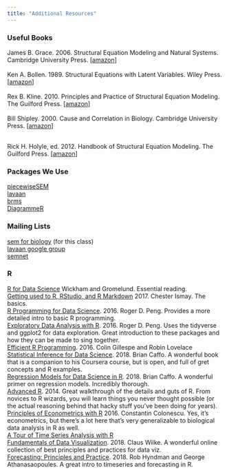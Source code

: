 ```yaml
---
title: "Additional Resources"
---
```


### Useful Books
James B. Grace.  2006.  Structural Equation Modeling and Natural Systems. Cambridge University Press. [<a href="http://www.amazon.com/Structural-Equation-Modeling-Natural-Systems/dp/0521546532/">amazon</a>]<br />
<br />
Ken A. Bollen. 1989. Structural Equations with Latent Variables. Wiley Press.[<a href="http://www.amazon.com/Structural-Equations-Latent-Variables-Kenneth/dp/0471011711/">amazon</a>]<br />
<br />
Rex B. Kline.  2010.  Principles and Practice of Structural Equation Modeling.  The Guilford Press. [<a href="http://www.amazon.com/Principles-Practice-Structural-Equation-Methodology/dp/1606238760/">amazon</a>]<br />
<br />
Bill Shipley.  2000. Cause and Correlation in Biology. Cambridge University Press. [<a href="http://www.amazon.com/Cause-Correlation-Biology-Structural-Equations/dp/0521529212/">amazon</a>]<br /><br />

Rick H. Holyle, ed. 2012.  Handbook of Structural Equation Modeling. The Guilford Press. [<a href="http://www.amazon.com/Handbook-Structural-Equation-Modeling-Hoyle/dp/1606230778/ref=sr_1_2?ie=UTF8&qid=1332966925&sr=8-2">amazon</a>]


### Packages We Use
[piecewiseSEM](http://jslefche.github.io/piecewiseSEM/)  
[lavaan](http://lavaan.ugent.be)  
[brms](https://github.com/paul-buerkner/brms)  
[DiagrammeR](http://visualizers.co/diagrammer/)  

### Mailing Lists
[sem for biology](https://groups.google.com/forum/#!forum/sem_for_biology) (for this class)  
[lavaan google group](https://groups.google.com/forum/#!forum/lavaan)  
[semnet](https://listserv.ua.edu/archives/semnet.html)  

### R
[R for Data Science](https://r4ds.had.co.nz) Wickham and Gromelund. Essential reading.  
[Getting used to R, RStudio, and R Markdown](https://ismayc.github.io/rbasics-book/index.html) 2017. Chester Ismay. The basics.  
[R Programming for Data Science](https://bookdown.org/rdpeng/rprogdatascience/). 2016. Roger D. Peng. Provides a more detailed intro to basic R programming.  
[Exploratory Data Analysis with R](https://bookdown.org/rdpeng/exdata/). 2016. Roger D. Peng. Uses the tidyverse and ggplot2 for data exploration. Great introduction to these packages and how they can be made to sing together.  
[Efficient R Programming](https://bookdown.org/csgillespie/efficientR/). 2016.  Colin Gillespe and Robin Lovelace\
[Statistical Inference for Data Science](https://leanpub.com/LittleInferenceBook/read). 2018. Brian Caffo. A wonderful book that is a companion to his Coursera course, but is open, and full of gret concepts and R examples.\
[Regression Models for Data Science in R](https://leanpub.com/regmods/read). 2018. Brian Caffo. A wonderful primer on regression models. Incredibly thorough.\
[Advanced R](http://adv-r.had.co.nz/). 2014. Great walkthrough of the details and guts of R. From novices to R wizards, you will learn things you never thought possible (or the actual reasoning behind that hacky stuff you've been doing for years).\
[Principles of Econometrics with  R](https://bookdown.org/ccolonescu/RPoE4/) 2016. Constantin Colonescu. Yes, it's econometrics, but there's a lot here that's very generalizable to biological data analysis in R as well.\
[A Tour of Time Series Analysis with R](http://tts.smac-group.com/)  
[Fundamentals of Data Visualization](http://serialmentor.com/dataviz/). 2018. Claus Wilke. A wonderful online collection of best principles and practices for data viz.  
[Forecasting: Principles and Practice](http://otexts.org/fpp2/). 2018. Rob Hyndman and George Athanasaopoules. A great intro to timeseries and forecasting in R.  